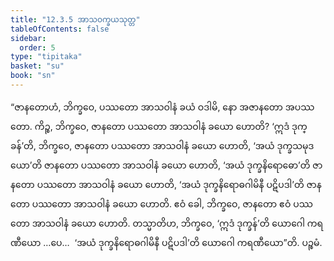 ```yaml
---
title: "12.3.5 အာသဝက္ခယသုတ္တ"
tableOfContents: false
sidebar:
  order: 5
type: "tipitaka"
basket: "su"
book: "sn"
---
```



<DynamicBreadcrumb />

<Division number="1095" book="sn" e="ch" v="18" p="443">

<Paragraph number="2285" book="sn">
“ဇာနတောဟံ, ဘိက္ခဝေ, ပဿတော အာသဝါနံ ခယံ ဝဒါမိ, နော အဇာနတော အပဿတော. ကိဉ္စ, ဘိက္ခဝေ, ဇာနတော ပဿတော အာသဝါနံ ခယော ဟောတိ? ‘ဣဒံ ဒုက္ခန်’တိ, ဘိက္ခဝေ, ဇာနတော ပဿတော အာသဝါနံ ခယော ဟောတိ, ‘အယံ ဒုက္ခသမုဒယော’တိ ဇာနတော ပဿတော အာသဝါနံ ခယော ဟောတိ, ‘အယံ ဒုက္ခနိရောဓော’တိ ဇာနတော ပဿတော အာသဝါနံ ခယော ဟောတိ, ‘အယံ ဒုက္ခနိရောဓဂါမိနီ ပဋိပဒါ’တိ ဇာနတော ပဿတော အာသဝါနံ ခယော ဟောတိ. ဧဝံ ခေါ, ဘိက္ခဝေ, ဇာနတော ဧဝံ ပဿတော အာသဝါနံ ခယော ဟောတိ.
</Paragraph>

<Paragraph number="2286" book="sn">
တသ္မာတိဟ, ဘိက္ခဝေ, ‘ဣဒံ ဒုက္ခန်’တိ ယောဂေါ ကရဏီယော …ပေ…  ‘အယံ ဒုက္ခနိရောဓဂါမိနီ ပဋိပဒါ’တိ ယောဂေါ ကရဏီယော”တိ.

</Paragraph>
</Division>

<Paragraph number="2287" type="center" book="sn">
ပဉ္စမံ.
</Paragraph>